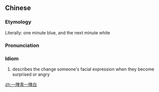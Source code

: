 {{also|一阵青一阵白}}
==Chinese==
{{zh-forms|s=一阵青一阵白|type=2121}}

===Etymology===
Literally: one minute blue, and the next minute white

===Pronunciation===
{{zh-pron
|m=一zhèn qīng 一zhèn bái
|cat=id
}}

===Idiom===
{{zh-idiom}}

# describes the change someone's facial expression when they become surprised or angry

[[zh:一陣青一陣白]]